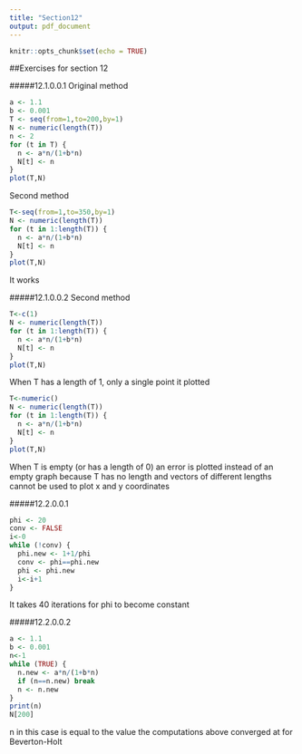 ```yaml
---
title: "Section12"
output: pdf_document
---
```


```r
knitr::opts_chunk$set(echo = TRUE)
```

##Exercises for section 12

#####12.1.0.0.1
Original method
```r
a <- 1.1
b <- 0.001
T <- seq(from=1,to=200,by=1)
N <- numeric(length(T))
n <- 2
for (t in T) {
  n <- a*n/(1+b*n)
  N[t] <- n
}
plot(T,N)
```

Second method
```r
T<-seq(from=1,to=350,by=1)
N <- numeric(length(T))
for (t in 1:length(T)) {
  n <- a*n/(1+b*n)
  N[t] <- n
}
plot(T,N)
```
It works

#####12.1.0.0.2
Second method
```r
T<-c(1)
N <- numeric(length(T))
for (t in 1:length(T)) {
  n <- a*n/(1+b*n)
  N[t] <- n
}
plot(T,N)
```
When T has a length of 1, only a single point it plotted
```r
T<-numeric()
N <- numeric(length(T))
for (t in 1:length(T)) {
  n <- a*n/(1+b*n)
  N[t] <- n
}
plot(T,N)
```
When T is empty (or has a length of 0) an error is plotted instead of an empty graph because T has no length and vectors of different lengths cannot be used to plot x and y coordinates

#####12.2.0.0.1
```r
phi <- 20
conv <- FALSE
i<-0
while (!conv) {
  phi.new <- 1+1/phi
  conv <- phi==phi.new
  phi <- phi.new
  i<-i+1
}
```
It takes 40 iterations for phi to become constant

#####12.2.0.0.2
```r
a <- 1.1
b <- 0.001
n<-1
while (TRUE) {
  n.new <- a*n/(1+b*n)
  if (n==n.new) break
  n <- n.new
}
print(n)
N[200]
```
n in this case is equal to the value the computations above converged at for Beverton-Holt
